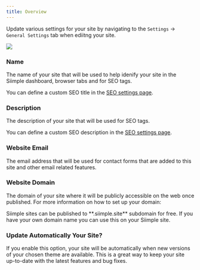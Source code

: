 ```yaml
---
title: Overview
---
```


Update various settings for your site by navigating to the `Settings` -> `General Settings` tab when ediitng your site.

<img src="/images/general-settings.jpg" class="rounded-md border" />

### Name
The name of your site that will be used to help idenify your site in the Siimple dashboard, browser tabs and for SEO tags.

<Note>
  You can define a custom SEO title in the <a href="/site-settings/seo-settings">SEO settings page</a>.
</Note>

### Description

The description of your site that will be used for SEO tags.

<Note>
  You can define a custom SEO description in the <a href="/site-settings/seo-settings">SEO settings page</a>.
</Note>

### Website Email

The email address that will be used for contact forms that are added to this site and other email related features.

### Website Domain

The domain of your site where it will be publicly accessible on the web once published. For more information on how to set up your domain:

<CardGroup cols={2}>
  <Card
    title="Use A Free Domain"
    href="/site-settings/use-a-free-domain"
    iconType="light"
    icon="globe"
  >
    Siimple sites can be published to **.siimple.site** subdomain for free.
  </Card>
  <Card
    title="Use A Custom Domain"
    href="/site-settings/use-a-custom-domain"
    iconType="light"
    icon="globe"
  >
    If you have your own domain name you can use this on your Siimple site. 
  </Card>
</CardGroup>


### Update Automatically Your Site?

If you enable this option, your site will be automatically when new versions of your chosen theme are available. This is a great way to keep your site up-to-date with the latest features and bug fixes.

